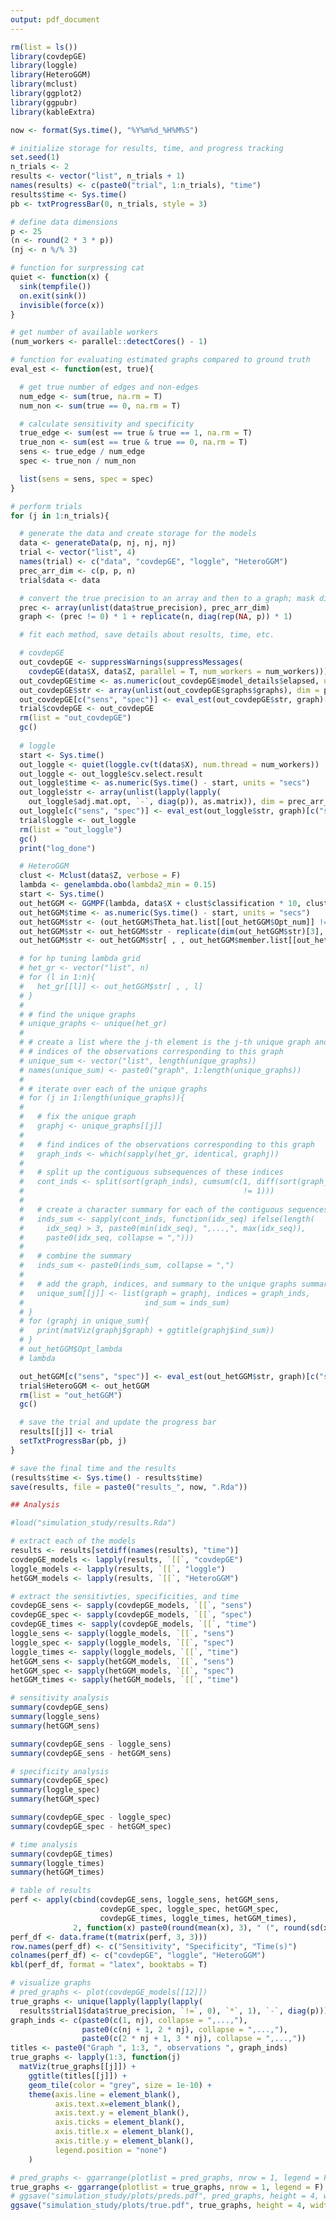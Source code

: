 ```yaml
---
output: pdf_document
---
```


```r
rm(list = ls())
library(covdepGE)
library(loggle)
library(HeteroGGM)
library(mclust)
library(ggplot2)
library(ggpubr)
library(kableExtra)

now <- format(Sys.time(), "%Y%m%d_%H%M%S")

# initialize storage for results, time, and progress tracking
set.seed(1)
n_trials <- 2
results <- vector("list", n_trials + 1)
names(results) <- c(paste0("trial", 1:n_trials), "time")
results$time <- Sys.time()
pb <- txtProgressBar(0, n_trials, style = 3)

# define data dimensions
p <- 25
(n <- round(2 * 3 * p))
(nj <- n %/% 3)

# function for surpressing cat
quiet <- function(x) {
  sink(tempfile())
  on.exit(sink())
  invisible(force(x))
}

# get number of available workers
(num_workers <- parallel::detectCores() - 1)

# function for evaluating estimated graphs compared to ground truth
eval_est <- function(est, true){

  # get true number of edges and non-edges
  num_edge <- sum(true, na.rm = T)
  num_non <- sum(true == 0, na.rm = T)

  # calculate sensitivity and specificity
  true_edge <- sum(est == true & true == 1, na.rm = T)
  true_non <- sum(est == true & true == 0, na.rm = T)
  sens <- true_edge / num_edge
  spec <- true_non / num_non

  list(sens = sens, spec = spec)
}

# perform trials
for (j in 1:n_trials){

  # generate the data and create storage for the models
  data <- generateData(p, nj, nj, nj)
  trial <- vector("list", 4)
  names(trial) <- c("data", "covdepGE", "loggle", "HeteroGGM")
  prec_arr_dim <- c(p, p, n)
  trial$data <- data

  # convert the true precision to an array and then to a graph; mask diagonal
  prec <- array(unlist(data$true_precision), prec_arr_dim)
  graph <- (prec != 0) * 1 + replicate(n, diag(rep(NA, p)) * 1)

  # fit each method, save details about results, time, etc.

  # covdepGE
  out_covdepGE <- suppressWarnings(suppressMessages(
    covdepGE(data$X, data$Z, parallel = T, num_workers = num_workers)))
  out_covdepGE$time <- as.numeric(out_covdepGE$model_details$elapsed, units = "secs")
  out_covdepGE$str <- array(unlist(out_covdepGE$graphs$graphs), dim = prec_arr_dim)
  out_covdepGE[c("sens", "spec")] <- eval_est(out_covdepGE$str, graph)[c("sens", "spec")]
  trial$covdepGE <- out_covdepGE
  rm(list = "out_covdepGE")
  gc()
  
  # loggle
  start <- Sys.time()
  out_loggle <- quiet(loggle.cv(t(data$X), num.thread = num_workers))
  out_loggle <- out_loggle$cv.select.result
  out_loggle$time <- as.numeric(Sys.time() - start, units = "secs")
  out_loggle$str <- array(unlist(lapply(lapply(
    out_loggle$adj.mat.opt, `-`, diag(p)), as.matrix)), dim = prec_arr_dim)
  out_loggle[c("sens", "spec")] <- eval_est(out_loggle$str, graph)[c("sens", "spec")]
  trial$loggle <- out_loggle
  rm(list = "out_loggle")
  gc()
  print("log_done")

  # HeteroGGM
  clust <- Mclust(data$Z, verbose = F)
  lambda <- genelambda.obo(lambda2_min = 0.15)
  start <- Sys.time()
  out_hetGGM <- GGMPF(lambda, data$X + clust$classification * 10, clust$G)
  out_hetGGM$time <- as.numeric(Sys.time() - start, units = "secs")
  out_hetGGM$str <- (out_hetGGM$Theta_hat.list[[out_hetGGM$Opt_num]] != 0) * 1
  out_hetGGM$str <- out_hetGGM$str - replicate(dim(out_hetGGM$str)[3], diag(p))
  out_hetGGM$str <- out_hetGGM$str[ , , out_hetGGM$member.list[[out_hetGGM$Opt_num]]]

  # for hp tuning lambda grid
  # het_gr <- vector("list", n)
  # for (l in 1:n){
  #   het_gr[[l]] <- out_hetGGM$str[ , , l]
  # }
  # 
  # # find the unique graphs
  # unique_graphs <- unique(het_gr)
  # 
  # # create a list where the j-th element is the j-th unique graph and the
  # # indices of the observations corresponding to this graph
  # unique_sum <- vector("list", length(unique_graphs))
  # names(unique_sum) <- paste0("graph", 1:length(unique_graphs))
  # 
  # # iterate over each of the unique graphs
  # for (j in 1:length(unique_graphs)){
  # 
  #   # fix the unique graph
  #   graphj <- unique_graphs[[j]]
  # 
  #   # find indices of the observations corresponding to this graph
  #   graph_inds <- which(sapply(het_gr, identical, graphj))
  # 
  #   # split up the contiguous subsequences of these indices
  #   cont_inds <- split(sort(graph_inds), cumsum(c(1, diff(sort(graph_inds))
  #                                                 != 1)))
  # 
  #   # create a character summary for each of the contiguous sequences
  #   inds_sum <- sapply(cont_inds, function(idx_seq) ifelse(length(
  #     idx_seq) > 3, paste0(min(idx_seq), ",...,", max(idx_seq)),
  #     paste0(idx_seq, collapse = ",")))
  # 
  #   # combine the summary
  #   inds_sum <- paste0(inds_sum, collapse = ",")
  # 
  #   # add the graph, indices, and summary to the unique graphs summary list
  #   unique_sum[[j]] <- list(graph = graphj, indices = graph_inds,
  #                           ind_sum = inds_sum)
  # }
  # for (graphj in unique_sum){
  #   print(matViz(graphj$graph) + ggtitle(graphj$ind_sum))
  # }
  # out_hetGGM$Opt_lambda
  # lambda

  out_hetGGM[c("sens", "spec")] <- eval_est(out_hetGGM$str, graph)[c("sens", "spec")]
  trial$HeteroGGM <- out_hetGGM
  rm(list = "out_hetGGM")
  gc()

  # save the trial and update the progress bar
  results[[j]] <- trial
  setTxtProgressBar(pb, j)
}

# save the final time and the results
(results$time <- Sys.time() - results$time)
save(results, file = paste0("results_", now, ".Rda"))

## Analysis

#load("simulation_study/results.Rda")

# extract each of the models
results <- results[setdiff(names(results), "time")]
covdepGE_models <- lapply(results, `[[`, "covdepGE")
loggle_models <- lapply(results, `[[`, "loggle")
hetGGM_models <- lapply(results, `[[`, "HeteroGGM")

# extract the sensitivties, specificities, and time
covdepGE_sens <- sapply(covdepGE_models, `[[`, "sens")
covdepGE_spec <- sapply(covdepGE_models, `[[`, "spec")
covdepGE_times <- sapply(covdepGE_models, `[[`, "time")
loggle_sens <- sapply(loggle_models, `[[`, "sens")
loggle_spec <- sapply(loggle_models, `[[`, "spec")
loggle_times <- sapply(loggle_models, `[[`, "time")
hetGGM_sens <- sapply(hetGGM_models, `[[`, "sens")
hetGGM_spec <- sapply(hetGGM_models, `[[`, "spec")
hetGGM_times <- sapply(hetGGM_models, `[[`, "time")

# sensitivity analysis
summary(covdepGE_sens)
summary(loggle_sens)
summary(hetGGM_sens)

summary(covdepGE_sens - loggle_sens)
summary(covdepGE_sens - hetGGM_sens)

# specificity analysis
summary(covdepGE_spec)
summary(loggle_spec)
summary(hetGGM_spec)

summary(covdepGE_spec - loggle_spec)
summary(covdepGE_spec - hetGGM_spec)

# time analysis
summary(covdepGE_times)
summary(loggle_times)
summary(hetGGM_times)

# table of results
perf <- apply(cbind(covdepGE_sens, loggle_sens, hetGGM_sens,
                    covdepGE_spec, loggle_spec, hetGGM_spec,
                    covdepGE_times, loggle_times, hetGGM_times),
              2, function(x) paste0(round(mean(x), 3), " (", round(sd(x), 3), ")"))
perf_df <- data.frame(t(matrix(perf, 3, 3)))
row.names(perf_df) <- c("Sensitivity", "Specificity", "Time(s)")
colnames(perf_df) <- c("covdepGE", "loggle", "HeteroGGM")
kbl(perf_df, format = "latex", booktabs = T)

# visualize graphs
# pred_graphs <- plot(covdepGE_models[[12]])
true_graphs <- unique(lapply(lapply(lapply(
  results$trial1$data$true_precision, `!=`, 0), `*`, 1), `-`, diag(p)))
graph_inds <- c(paste0(c(1, nj), collapse = ",...,"), 
                paste0(c(nj + 1, 2 * nj), collapse = ",...,"), 
                paste0(c(2 * nj + 1, 3 * nj), collapse = ",...,")) 
titles <- paste0("Graph ", 1:3, ", observations ", graph_inds)
true_graphs <- lapply(1:3, function(j) 
  matViz(true_graphs[[j]]) + 
    ggtitle(titles[[j]]) + 
    geom_tile(color = "grey", size = 1e-10) +
    theme(axis.line = element_blank(),
          axis.text.x=element_blank(), 
          axis.text.y = element_blank(), 
          axis.ticks = element_blank(), 
          axis.title.x = element_blank(), 
          axis.title.y = element_blank(), 
          legend.position = "none")
    )

# pred_graphs <- ggarrange(plotlist = pred_graphs, nrow = 1, legend = F)
true_graphs <- ggarrange(plotlist = true_graphs, nrow = 1, legend = F)
# ggsave("simulation_study/plots/preds.pdf", pred_graphs, height = 4, width = 11)
ggsave("simulation_study/plots/true.pdf", true_graphs, height = 4, width = 11)
```
